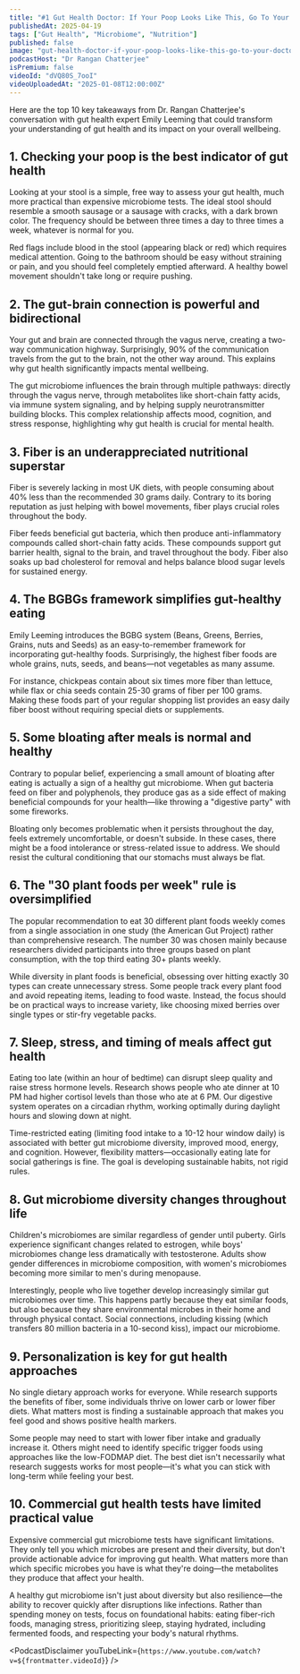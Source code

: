 ```yaml
---
title: "#1 Gut Health Doctor: If Your Poop Looks Like This, Go To Your Doctor! - Prevent Disease In 2025"
publishedAt: 2025-04-19
tags: ["Gut Health", "Microbiome", "Nutrition"]
published: false
image: "gut-health-doctor-if-your-poop-looks-like-this-go-to-your-doctor.jpg"
podcastHost: "Dr Rangan Chatterjee"
isPremium: false
videoId: "dVQ80S_7ooI"
videoUploadedAt: "2025-01-08T12:00:00Z"
---
```



<PodcastSummaryPageLayout frontmatter={frontmatter}>

Here are the top 10 key takeaways from Dr. Rangan Chatterjee's conversation with gut health expert Emily Leeming that could transform your understanding of gut health and its impact on your overall wellbeing.

## 1. Checking your poop is the best indicator of gut health

Looking at your stool is a simple, free way to assess your gut health, much more practical than expensive microbiome tests. The ideal stool should resemble a smooth sausage or a sausage with cracks, with a dark brown color. The frequency should be between three times a day to three times a week, whatever is normal for you.

Red flags include blood in the stool (appearing black or red) which requires medical attention. Going to the bathroom should be easy without straining or pain, and you should feel completely emptied afterward. A healthy bowel movement shouldn't take long or require pushing.

## 2. The gut-brain connection is powerful and bidirectional

Your gut and brain are connected through the vagus nerve, creating a two-way communication highway. Surprisingly, 90% of the communication travels from the gut to the brain, not the other way around. This explains why gut health significantly impacts mental wellbeing.

The gut microbiome influences the brain through multiple pathways: directly through the vagus nerve, through metabolites like short-chain fatty acids, via immune system signaling, and by helping supply neurotransmitter building blocks. This complex relationship affects mood, cognition, and stress response, highlighting why gut health is crucial for mental health.

## 3. Fiber is an underappreciated nutritional superstar

Fiber is severely lacking in most UK diets, with people consuming about 40% less than the recommended 30 grams daily. Contrary to its boring reputation as just helping with bowel movements, fiber plays crucial roles throughout the body.

Fiber feeds beneficial gut bacteria, which then produce anti-inflammatory compounds called short-chain fatty acids. These compounds support gut barrier health, signal to the brain, and travel throughout the body. Fiber also soaks up bad cholesterol for removal and helps balance blood sugar levels for sustained energy.

## 4. The BGBGs framework simplifies gut-healthy eating

Emily Leeming introduces the BGBG system (Beans, Greens, Berries, Grains, nuts and Seeds) as an easy-to-remember framework for incorporating gut-healthy foods. Surprisingly, the highest fiber foods are whole grains, nuts, seeds, and beans—not vegetables as many assume.

For instance, chickpeas contain about six times more fiber than lettuce, while flax or chia seeds contain 25-30 grams of fiber per 100 grams. Making these foods part of your regular shopping list provides an easy daily fiber boost without requiring special diets or supplements.

## 5. Some bloating after meals is normal and healthy

Contrary to popular belief, experiencing a small amount of bloating after eating is actually a sign of a healthy gut microbiome. When gut bacteria feed on fiber and polyphenols, they produce gas as a side effect of making beneficial compounds for your health—like throwing a "digestive party" with some fireworks.

Bloating only becomes problematic when it persists throughout the day, feels extremely uncomfortable, or doesn't subside. In these cases, there might be a food intolerance or stress-related issue to address. We should resist the cultural conditioning that our stomachs must always be flat.

## 6. The "30 plant foods per week" rule is oversimplified

The popular recommendation to eat 30 different plant foods weekly comes from a single association in one study (the American Gut Project) rather than comprehensive research. The number 30 was chosen mainly because researchers divided participants into three groups based on plant consumption, with the top third eating 30+ plants weekly.

While diversity in plant foods is beneficial, obsessing over hitting exactly 30 types can create unnecessary stress. Some people track every plant food and avoid repeating items, leading to food waste. Instead, the focus should be on practical ways to increase variety, like choosing mixed berries over single types or stir-fry vegetable packs.

## 7. Sleep, stress, and timing of meals affect gut health

Eating too late (within an hour of bedtime) can disrupt sleep quality and raise stress hormone levels. Research shows people who ate dinner at 10 PM had higher cortisol levels than those who ate at 6 PM. Our digestive system operates on a circadian rhythm, working optimally during daylight hours and slowing down at night.

Time-restricted eating (limiting food intake to a 10-12 hour window daily) is associated with better gut microbiome diversity, improved mood, energy, and cognition. However, flexibility matters—occasionally eating late for social gatherings is fine. The goal is developing sustainable habits, not rigid rules.

## 8. Gut microbiome diversity changes throughout life

Children's microbiomes are similar regardless of gender until puberty. Girls experience significant changes related to estrogen, while boys' microbiomes change less dramatically with testosterone. Adults show gender differences in microbiome composition, with women's microbiomes becoming more similar to men's during menopause.

Interestingly, people who live together develop increasingly similar gut microbiomes over time. This happens partly because they eat similar foods, but also because they share environmental microbes in their home and through physical contact. Social connections, including kissing (which transfers 80 million bacteria in a 10-second kiss), impact our microbiome.

## 9. Personalization is key for gut health approaches

No single dietary approach works for everyone. While research supports the benefits of fiber, some individuals thrive on lower carb or lower fiber diets. What matters most is finding a sustainable approach that makes you feel good and shows positive health markers.

Some people may need to start with lower fiber intake and gradually increase it. Others might need to identify specific trigger foods using approaches like the low-FODMAP diet. The best diet isn't necessarily what research suggests works for most people—it's what you can stick with long-term while feeling your best.

## 10. Commercial gut health tests have limited practical value

Expensive commercial gut microbiome tests have significant limitations. They only tell you which microbes are present and their diversity, but don't provide actionable advice for improving gut health. What matters more than which specific microbes you have is what they're doing—the metabolites they produce that affect your health.

A healthy gut microbiome isn't just about diversity but also resilience—the ability to recover quickly after disruptions like infections. Rather than spending money on tests, focus on foundational habits: eating fiber-rich foods, managing stress, prioritizing sleep, staying hydrated, including fermented foods, and respecting your body's natural rhythms.

<PodcastDisclaimer
  youTubeLink={`https://www.youtube.com/watch?v=${frontmatter.videoId}`}
/>

</PodcastSummaryPageLayout>
